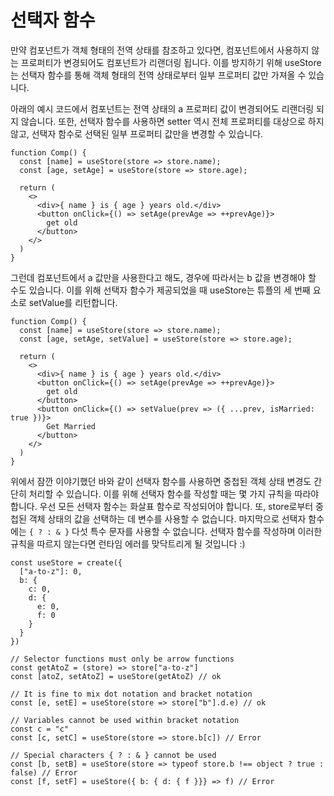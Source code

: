 # 선택자 함수

만약 컴포넌트가 객체 형태의 전역 상태를 참조하고 있다면, 컴포넌트에서 사용하지 않는 프로퍼티가 변경되어도 컴포넌트가 리랜더링 됩니다. 이를 방지하기 위해 useStore는 선택자 함수를 통해 객체 형태의 전역 상태로부터 일부 프로퍼티 값만 가져올 수 있습니다.

아래의 예시 코드에서 컴포넌트는 전역 상태의 a 프로퍼티 값이 변경되어도 리랜더링 되지 않습니다. 또한, 선택자 함수를 사용하면 setter 역시 전체 프로퍼티를 대상으로 하지 않고, 선택자 함수로 선택된 일부 프로퍼티 값만을 변경할 수 있습니다.

```tsx
function Comp() {
  const [name] = useStore(store => store.name);
  const [age, setAge] = useStore(store => store.age);
  
  return (
    <>
      <div>{ name } is { age } years old.</div>
      <button onClick={() => setAge(prevAge => ++prevAge)}>
        get old
      </button>
    </>
  )
}
```

그런데 컴포넌트에서 a 값만을 사용한다고 해도, 경우에 따라서는 b 값을 변경해야 할 수도 있습니다. 이를 위해 선택자 함수가 제공되었을 때 useStore는 튜플의 세 번째 요소로 setValue를 리턴합니다.

```tsx
function Comp() {
  const [name] = useStore(store => store.name);
  const [age, setAge, setValue] = useStore(store => store.age);
  
  return (
    <>
      <div>{ name } is { age } years old.</div>
      <button onClick={() => setAge(prevAge => ++prevAge)}>
        get old
      </button>
      <button onClick={() => setValue(prev => ({ ...prev, isMarried: true })}>
        Get Married
      </button>
    </>
  )
}
```

위에서 잠깐 이야기했던 바와 같이 선택자 함수를 사용하면 중첩된 객체 상태 변경도 간단히 처리할 수 있습니다. 이를 위해 선택자 함수를 작성할 때는 몇 가지 규칙을 따라야 합니다. 우선 모든 선택자 함수는 화살표 함수로 작성되어야 합니다. 또, store로부터 중첩된 객체 상태의 값을 선택하는 데 변수를 사용할 수 없습니다. 마지막으로 선택자 함수에는 `{ ? : & }` 다섯 특수 문자를 사용할 수 없습니다. 선택자 함수를 작성하며 이러한 규칙을 따르지 않는다면 런타임 에러를 맞닥트리게 될 것입니다 :)

```tsx
const useStore = create({
  ["a-to-z"]: 0,
  b: {
    c: 0,
    d: {
      e: 0,
      f: 0
    }
  }
})

// Selector functions must only be arrow functions
const getAtoZ = (store) => store["a-to-z"]
const [atoZ, setAtoZ] = useStore(getAtoZ) // ok
 
// It is fine to mix dot notation and bracket notation
const [e, setE] = useStore(store => store["b"].d.e) // ok
 
// Variables cannot be used within bracket notation
const c = "c"
const [c, setC] = useStore(store => store.b[c]) // Error
 
// Special characters { ? : & } cannot be used
const [b, setB] = useStore(store => typeof store.b !== object ? true : false) // Error
const [f, setF] = useStore({ b: { d: { f }}} => f) // Error
```
